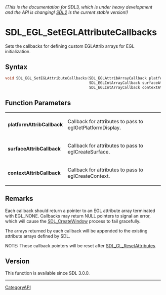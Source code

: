 ====== (This is the documentation for SDL3, which is under heavy development and the API is changing! [https://wiki.libsdl.org/ SDL2] is the current stable version!) ======
= SDL_EGL_SetEGLAttributeCallbacks =

Sets the callbacks for defining custom EGLAttrib arrays for EGL initialization.

== Syntax ==

<syntaxhighlight lang='c'>
void SDL_EGL_SetEGLAttributeCallbacks(SDL_EGLAttribArrayCallback platformAttribCallback,
                                      SDL_EGLIntArrayCallback surfaceAttribCallback,
                                      SDL_EGLIntArrayCallback contextAttribCallback);
</syntaxhighlight>

== Function Parameters ==

{|
|'''platformAttribCallback'''
|Callback for attributes to pass to eglGetPlatformDisplay.
|-
|'''surfaceAttribCallback'''
|Callback for attributes to pass to eglCreateSurface.
|-
|'''contextAttribCallback'''
|Callback for attributes to pass to eglCreateContext.
|}

== Remarks ==

Each callback should return a pointer to an EGL attribute array terminated
with EGL_NONE. Callbacks may return NULL pointers to signal an error, which
will cause the [[SDL_CreateWindow]] process to fail gracefully.

The arrays returned by each callback will be appended to the existing
attribute arrays defined by SDL.

NOTE: These callback pointers will be reset after
[[SDL_GL_ResetAttributes]].

== Version ==

This function is available since SDL 3.0.0.

----
[[CategoryAPI]]


